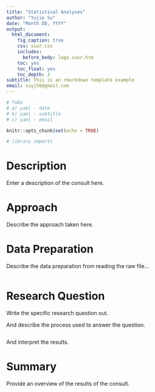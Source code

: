 ```yaml
---
title: "Statistical Analyses"
author: "Yujie Su"
date: "Month DD, YYYY"
output: 
  html_document: 
    fig_caption: true
    css: suur.css
    includes:
      before_body: logo.suur.htm
    toc: yes
    toc_float: yes 
    toc_depth: 3
subtitle: This is an rmarkdown template example
email: suyj56@gmail.com
---
```


```r
# ToDo
# a) yaml - date
# b) yaml - subtitle
# c) yaml - email

knitr::opts_chunk$set(echo = TRUE)

# library imports

```

# Description

Enter a description of the consult here.

# Approach 

Describe the approach taken here.

# Data Preparation

Describe the data preparation from reading the raw file...

```r


```

# Research Question

Write the specific research question out.

And describe the process used to answer the question.

```r


```

And interpret the results.

# Summary 

Provide an overview of the results of the consult.

